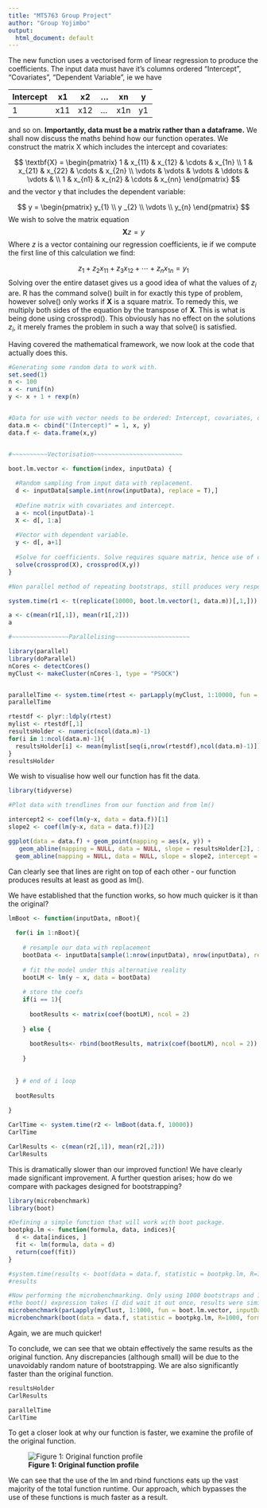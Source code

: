 ```yaml
---
title: "MT5763 Group Project"
author: "Group Yojimbo"
output:
  html_document: default
---
```



The new function uses a vectorised form of linear regression to produce the coefficients. The input data must have it's columns ordered "Intercept", "Covariates", "Dependent Variable", ie we have

Intercept | x1 | x2 | ... | xn  | y
----------|----|----|-----|-----|----
1         | x11| x12| ... | x1n | y1

and so on. **Importantly, data must be a matrix rather than a dataframe.** We shall now discuss the maths behind how our function operates. We construct the matrix X which includes the intercept and covariates:

$$
\textbf{X} = \begin{pmatrix} 1 & x_{11} & x_{12}  & \cdots & x_{1n} \\
1 & x_{21} & x_{22}  & \cdots & x_{2n} \\
\vdots & \vdots & \vdots & \ddots & \vdots & \\
1 & x_{n1} & x_{n2} & \cdots & x_{nn}
\end{pmatrix}
$$
and the vector y that includes the dependent variable:

$$
y = \begin{pmatrix} y_{1} \\ y _{2} \\ \vdots \\ y_{n} \end{pmatrix}
$$
We wish to solve the matrix equation
$$
\textbf{X} z = y
$$
Where $z$ is a vector containing our regression coefficients, ie if we compute the first line of this calculation we find:

$$
z_{1} + z_{2}x_{11} + z_{3}x_{12} + \cdots + z_{n}x_{1n} = y_{1}
$$
Solving over the entire dataset gives us a good idea of what the values of $z_{i}$ are. R has the command solve() built in for exactly this type of problem, however solve() only works if $\textbf{X}$ is a square matrix. To remedy this, we multiply both sides of the equation by the transpose of $\textbf{X}$. This is what is being done using crossprod(). This obviously has no effect on the solutions $z_{i}$, it merely frames the problem in such a way that solve() is satisfied.

Having covered the mathematical framework, we now look at the code that actually does this.


```r

#Generating some random data to work with.
set.seed(1)
n <- 100
x <- runif(n)
y <- x + 1 + rexp(n)


#Data for use with vector needs to be ordered: Intercept, covariates, dependent variable.
data.m <- cbind("(Intercept)" = 1, x, y)
data.f <- data.frame(x,y)


#~~~~~~~~~~Vectorisation~~~~~~~~~~~~~~~~~~~~~~~~~

boot.lm.vector <- function(index, inputData) {
  
  #Random sampling from input data with replacement.
  d <- inputData[sample.int(nrow(inputData), replace = T),]
  
  #Define matrix with covariates and intercept.
  a <- ncol(inputData)-1
  X <- d[, 1:a]
  
  #Vector with dependent variable.
  y <- d[, a+1]
  
  #Solve for coefficients. Solve requires square matrix, hence use of crossprod
  solve(crossprod(X), crossprod(X,y))
}

#Non parallel method of repeating bootstraps, still produces very respectable times.

system.time(r1 <- t(replicate(10000, boot.lm.vector(1, data.m))[,1,]))

a <- c(mean(r1[,1]), mean(r1[,2]))
a
```

```r
#~~~~~~~~~~~~~~~~Parallelising~~~~~~~~~~~~~~~~~~~~~

library(parallel)
library(doParallel)
nCores <- detectCores()
myClust <- makeCluster(nCores-1, type = "PSOCK")


parallelTime <- system.time(rtest <- parLapply(myClust, 1:10000, fun = boot.lm.vector, inputData = data.m)) 
parallelTime

rtestdf <- plyr::ldply(rtest)
mylist <- rtestdf[,1]
resultsHolder <- numeric(ncol(data.m)-1)
for(i in 1:ncol(data.m)-1){
  resultsHolder[i] <- mean(mylist[seq(i,nrow(rtestdf),ncol(data.m)-1)])
}
resultsHolder


```

We wish to visualise how well our function has fit the data. 

```r
library(tidyverse)
```

```r
#Plot data with trendlines from our function and from lm()

intercept2 <- coef(lm(y~x, data = data.f))[1]
slope2 <- coef(lm(y~x, data = data.f))[2]

ggplot(data = data.f) + geom_point(mapping = aes(x, y)) +
   geom_abline(mapping = NULL, data = NULL, slope = resultsHolder[2], intercept = resultsHolder[1], size = 2 )+
  geom_abline(mapping = NULL, data = NULL, slope = slope2, intercept = intercept2, color = "red")

```

Can clearly see that lines are right on top of each other - our function produces results at least as good as lm().


We have established that the function works, so how much quicker is it than the original?

```r
lmBoot <- function(inputData, nBoot){
  
  for(i in 1:nBoot){
    
    # resample our data with replacement
    bootData <- inputData[sample(1:nrow(inputData), nrow(inputData), replace = T),]
    
    # fit the model under this alternative reality
    bootLM <- lm(y ~ x, data = bootData)
    
    # store the coefs
    if(i == 1){
      
      bootResults <- matrix(coef(bootLM), ncol = 2)
      
    } else {
      
      bootResults<- rbind(bootResults, matrix(coef(bootLM), ncol = 2))
      
    }
    
    
  } # end of i loop
  
  bootResults
  
}

CarlTime <- system.time(r2 <- lmBoot(data.f, 10000))
CarlTime

CarlResults <- c(mean(r2[,1]), mean(r2[,2]))
CarlResults
```
This is dramatically slower than our improved function! We have clearly made significant improvement.
A further question arises; how do we compare with packages designed for bootstrapping?

```r

library(microbenchmark)
library(boot)

#Defining a simple function that will work with boot package.
bootpkg.lm <- function(formula, data, indices){
  d <- data[indices, ]
  fit <- lm(formula, data = d)
  return(coef(fit))
}

#system.time(results <- boot(data = data.f, statistic = bootpkg.lm, R=10000, formula = y ~ x))
#results

#Now performing the microbenchmarking. Only using 1000 bootstraps and 10 repititions due to how long
#the boot() expression takes (I did wait it out once, results were similar for 100 repitions).
microbenchmark(parLapply(myClust, 1:1000, fun = boot.lm.vector, inputData = data.m), times = 10)
microbenchmark(boot(data = data.f, statistic = bootpkg.lm, R=1000, formula = y ~.), times = 10)
```

Again, we are much quicker!

To conclude, we can see that we obtain effectively the same results as the original function. Any discrepancies (although small) will be due to the unavoidably random nature of bootstrapping. We are also significantly faster than the original function.

```r
resultsHolder
CarlResults

parallelTime
CarlTime
```


To get a closer look at why our function is faster, we examine the profile of the original function.

![**Figure 1: Original function profile**](/Users/euansunderland/Desktop/Screen Shot 2018-10-27 at 18.24.05.png)

We can see that the use of the lm and rbind functions eats up the vast majority of the total function runtime. Our approach, which bypasses the use of these functions is much faster as a result.